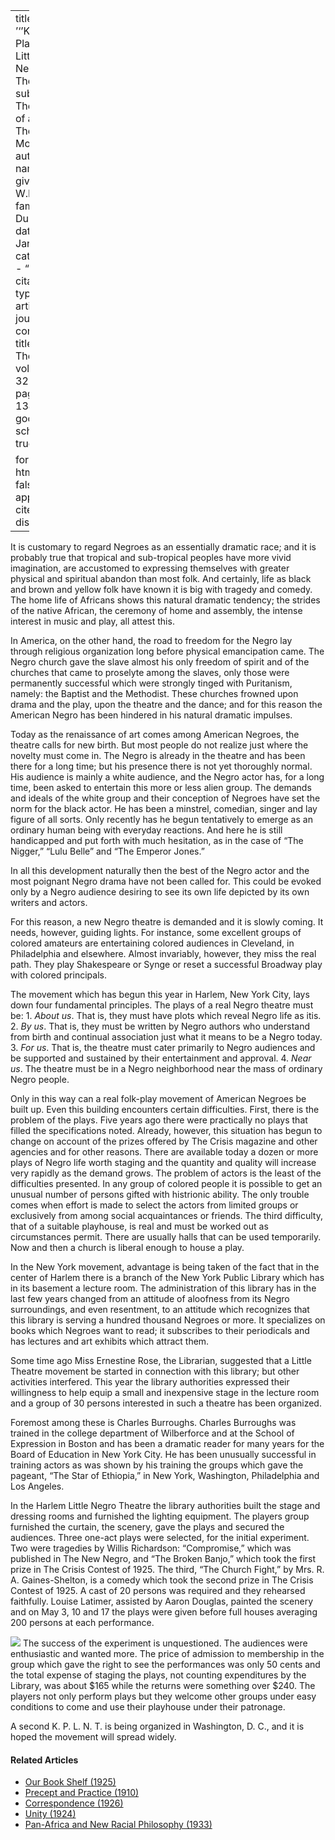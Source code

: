 
---
title: '''Krigwa Players Little Negro Theatre'''
subtitle: The Story of a Little Theatre Movement
author:
  - name:
      given: W.E.B.
      family: Du Bois
date: Jan. 1926
categories: 
  - ""
citation: 
  type: article-journal
  container-title: The Crisis
  volume: 32
  issue: 3
  page: 134-136
google-scholar: true

format:
  html:
    toc: false
    appendix-cite-as: display
---


It is customary to regard Negroes as an essentially dramatic race; and it is probably true that tropical and sub-tropical peoples have more vivid imagination, are accustomed to expressing themselves with greater physical and spiritual abandon than most folk. And certainly, life as black and brown and yellow folk have known it is big with tragedy and comedy. The home life of Africans shows this natural dramatic tendency; the strides of the native African, the ceremony of home and assembly, the intense interest in music and play, all attest this.

In America, on the other hand, the road to freedom for the Negro lay through religious organization long before physical emancipation came. The Negro church gave the slave almost his only freedom of spirit and of the churches that came to proselyte among the slaves, only those were permanently successful which were strongly tinged with Puritanism, namely: the Baptist and the Methodist. These churches frowned upon drama and the play, upon the theatre and the dance; and for this reason the American Negro has been hindered in his natural dramatic impulses.

Today as the renaissance of art comes among American Negroes, the theatre calls for new birth. But most people do not realize just where the novelty must come in. The Negro is already in the theatre and has been there for a long time; but his presence there is not yet thoroughly normal. His audience is mainly a white audience, and the Negro actor has, for a long time, been asked to entertain this more or less alien group. The demands and ideals of the white group and their conception of Negroes have set the norm for the black actor. He has been a minstrel, comedian, singer and lay figure of all sorts. Only recently has he begun tentatively to emerge as an ordinary human being with everyday reactions. And here he is still handicapped and put forth with much hesitation, as in the case of "The Nigger," "Lulu Belle" and "The Emperor Jones."

 In all this development naturally then the best of the Negro actor and the most poignant Negro drama have not been called for. This could be evoked only by a Negro audience desiring to see its own life depicted by its own writers and actors.



For this reason, a new Negro theatre is demanded and it is slowly coming. It needs, however, guiding lights. For instance, some excellent groups of colored amateurs are entertaining colored audiences in Cleveland, in Philadelphia and elsewhere. Almost invariably, however, they miss the real path. They play Shakespeare or Synge or reset a successful Broadway play with colored principals.

The movement which has begun this year in Harlem, New York City, lays down four fundamental principles. The plays of a real Negro theatre must be: 1. *About us*. That is, they must have plots which reveal Negro life as itis. 2. *By us*. That is, they must be written by Negro authors who understand from birth and continual association just what it means to be a Negro today. 3. *For us*. That is, the theatre must cater primarily to Negro audiences and be supported and sustained by their entertainment and approval. 4. *Near us*. The theatre must be in a Negro neighborhood near the mass of ordinary Negro people.

Only in this way can a real folk-play movement of American Negroes be built up. Even this building encounters certain difficulties. First, there is the problem of the plays. Five years ago there were practically no plays that filled the specifications noted. Already, however, this situation has begun to change on account of the prizes offered by <span class="crisis-title">The Crisis</span> magazine and other agencies and for other reasons. There are available today a dozen or more plays of Negro life worth staging and the quantity and quality will increase very rapidly as the demand grows. The problem of actors is the least of the difficulties presented. In any group of colored people it is possible to get an unusual number of persons gifted with histrionic ability. The only trouble comes when effort is made to select the actors from limited groups or exclusively from among social acquaintances or friends. The third difficulty, that of a suitable playhouse, is real and must be worked out as circumstances permit. There are usually halls that can be used temporarily. Now and then a church is liberal enough to house a play.

In the New York movement, advantage is being taken of the fact that in the center of Harlem there is a branch of the New York Public Library which has in its basement a lecture room. The administration of this library has in the last few years changed from an attitude of aloofness from its Negro surroundings, and even resentment, to an attitude which recognizes that this library is serving a hundred thousand Negroes or more. It specializes on books which Negroes want to read; it subscribes to their periodicals and has lectures and art exhibits which attract them.



 Some time ago Miss Ernestine Rose, the Librarian, suggested that a Little Theatre movement be started in connection with this library; but other activities interfered. This year the library authorities expressed their willingness to help equip a small and inexpensive stage in the lecture room and a group of 30 persons interested in such a theatre has been organized.



Foremost among these is Charles Burroughs. Charles Burroughs was trained in the college department of Wilberforce and at the School of Expression in Boston and has been a dramatic reader for many years for the Board of Education in New York City. He has been unusually successful in training actors as was shown by his training the groups which gave the pageant, "The Star of Ethiopia," in New York, Washington, Philadelphia and Los Angeles.



In the Harlem Little Negro Theatre the library authorities built the stage and dressing rooms and furnished the lighting equipment. The players group furnished the curtain, the scenery, gave the plays and secured the audiences. Three one-act plays were selected, for the initial experiment. Two were tragedies by Willis Richardson: "Compromise," which was published in The New Negro, and "The Broken Banjo," which took the first prize in <span class="crisis-title">The Crisis</span> Contest of 1925. The third, "The Church Fight," by Mrs. R. A. Gaines-Shelton, is a comedy which took the second prize in <span class="crisis-title">The Crisis</span> Contest of 1925. A cast of 20 persons was required and they rehearsed faithfully. Louise Latimer, assisted by Aaron Douglas, painted the scenery and on May 3, 10 and 17 the plays were given before full houses averaging 200 persons at each performance.

![](../../../Images/lnt.png)
The success of the experiment is unquestioned. The audiences were enthusiastic and wanted more. The price of admission to membership in the group which gave the right to see the performances was only 50 cents and the total expense of staging the plays, not counting expenditures by the Library, was about $165 while the returns were something over $240. The players not only perform plays but they welcome other groups under easy conditions to come and use their playhouse under their patronage.

A second K. P. L. N. T. is being organized in Washington, D. C., and it is hoped the movement will spread widely.

<!-- Similar articles start here -->
<div  class="clear-wrap"></div>

#### Related Articles

* [Our Book Shelf (1925)](/Volumes/31/01/our_bookshelf.html)
* [Precept and Practice (1910)](/Volumes/01/02/precept_and_practice.html)
* [Correspondence (1926)](/Volumes/31/05/correspondence.html)
* [Unity (1924)](/Volumes/28/03/unity.html)
* [Pan-Africa and New Racial Philosophy (1933)](/Volumes/40/11/panafrica_and_new_racial_philosophy.html)

<!-- Similar articles end here -->